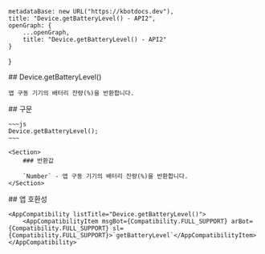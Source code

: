 
    metadataBase: new URL("https://kbotdocs.dev"),
    title: "Device.getBatteryLevel() - API2",
    openGraph: {
        ...openGraph,
        title: "Device.getBatteryLevel() - API2"
    }
}

<Section>
    ## Device.getBatteryLevel()

    앱 구동 기기의 배터리 잔량(%)을 반환합니다.
</Section>
<Section>
    ## 구문

    ~~~js
    Device.getBatteryLevel();
    ~~~

    <Section>
        ### 반환값

        `Number` - 앱 구동 기기의 배터리 잔량(%)을 반환합니다.
    </Section>
</Section>
<Section>
    ## 앱 호환성

    <AppCompatibility listTitle="Device.getBatteryLevel()">
        <AppCompatibilityItem msgBot={Compatibility.FULL_SUPPORT} arBot={Compatibility.FULL_SUPPORT} sl={Compatibility.FULL_SUPPORT}>`getBatteryLevel`</AppCompatibilityItem>
    </AppCompatibility>
</Section>